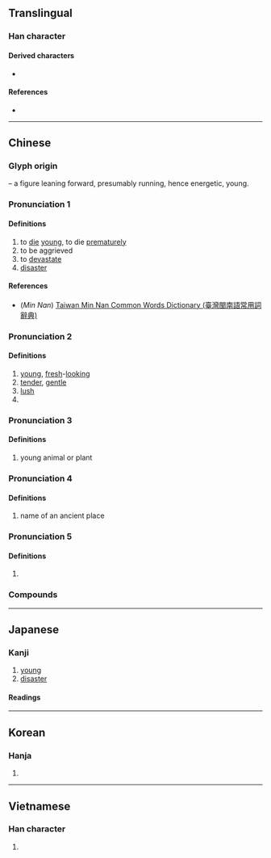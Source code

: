 {{also|夫|禾|耒|末|天|未|夭}}
{{character info}}
==Translingual==

===Han character===
{{Han char|rn=37|rad=大|as=01|sn=4|four=20430|canj=HK|ids=⿱丿大}}

====Derived characters====
* {{l|mul|[[沃]], [[妖]], [[殀]], [[忝]], [[笑]], [[喬]]([[乔]]), [[飫]]([[饫]]), [[跃]], [[仸]], [[訞]]([[𫍚]])}}

====References====
* {{Han ref|kx=0249.030|dkj=05838|dj=0507.040|hdz=10523.020|uh=592D|ud=22829|bh=A4D4|bd=42196}}

----

==Chinese==
{{zh-forms}}

===Glyph origin===
{{Han etym}}
{{liushu|i}} – a figure leaning forward, presumably running, hence energetic, young.

===Pronunciation 1===
{{zh-pron
|m=yāo
|c=jiu1,jiu2
|h=pfs=yêu
|mn=ml:iau/qz,tw,xm,zz:iáu
|mn_note=iau - literary; iáu - vernacular (俗)
|mn-t=iao1/iou1
|mn-t_note=iao1 - Shantou; iou1 - Chaozhou
|w=
|mc=2
|oc=n,3
|ma=|ma2=
|cat=v,n
}}

====Definitions====
{{zh-hanzi}}

# to [[die]] [[young]], to die [[prematurely]]
# to be aggrieved
# to [[devastate]]
# [[disaster]]

====References====
* (''Min Nan'') [http://twblg.dict.edu.tw/holodict_new/index.html Taiwan Min Nan Common Words Dictionary (臺灣閩南語常用詞辭典)]

===Pronunciation 2===
{{zh-pron
|m=yāo
|c=jiu1,jiu2
|h=
|mn=ml:iau/qz,tw,xm,zz:iáu
|mn_note=iau - literary; iáu - vernacular (俗)
|mn-t=ieu1/iao1/iou1
|w=
|mc=1
|oc=y,2
|ma=|ma2=
|cat=a
}}

====Definitions====
{{zh-hanzi}}

# [[young]], [[fresh]]-[[looking]]
# [[tender]], [[gentle]]
# [[lush]]
# {{zh-alt-form|妖}}

===Pronunciation 3===
{{zh-pron
|m=ǎo
|mc=3
|oc=n,1
|ma=|ma2=
|cat=n
}}

====Definitions====
{{zh-hanzi}}

# young animal or plant

===Pronunciation 4===
{{zh-pron
|m=wò
|cat=pn
}}

====Definitions====
{{zh-hanzi}}

# name of an ancient place

===Pronunciation 5===
{{zh-pron
|m=wāi
|cat=a
}}

====Definitions====
{{zh-hanzi}}

# {{zh-only|夭斜}}

===Compounds===
{{zh-der|夭邪|壽夭|夭遏|夭札|夭矯|夭桃穠李|夭厲|分外夭夭|夭殤|夭逝|夭壽|夭折|夭閼|夭矯離奇|夭疽|夭殞|夭殂|夭桃襛李|夭枉|夭昏|夭娜|夭夭|夭亡|夭紅|橫夭|早夭|桃之夭夭|桃夭|麛夭|逃之夭夭}}

----

==Japanese==

===Kanji===
{{ja-kanji|grade=|rs=大01}}

# [[young]]
# [[disaster]]

====Readings====
{{ja-readings
|goon=よう<えう
|kanon=よう<えう
|kun=わか-い, わざわい, わかじに
}}

----

==Korean==

===Hanja===
{{ko-hanja|hangeul=[[요]], [[오]]|rv=yo, o|mr=yo, o|y=yo, o}}

# {{rfdef|ko|sort=大01}}

----

==Vietnamese==

===Han character===
{{vi-readings|reading=yểu, eo, ỉu, yếu, èo, yêu|rs=大01}}

# {{rfdef|vi|sort=大01}}